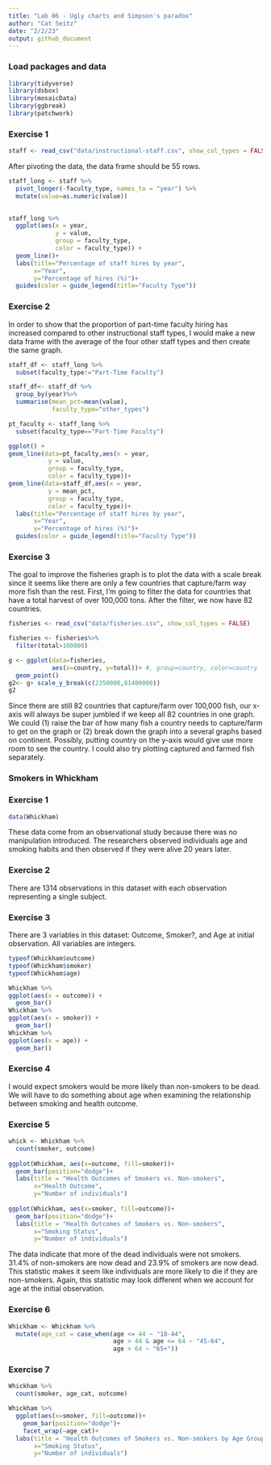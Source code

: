 ```yaml
---
title: "Lab 06 - Ugly charts and Simpson's paradox"
author: "Cat Seitz"
date: "2/2/23"
output: github_document
---
```


### Load packages and data

```r
library(tidyverse) 
library(dsbox)
library(mosaicData) 
library(ggbreak) 
library(patchwork)
```

### Exercise 1

```r

staff <- read_csv("data/instructional-staff.csv", show_col_types = FALSE)

```

After pivoting the data, the data frame should be 55 rows. 

```r

staff_long <- staff %>%
  pivot_longer(-faculty_type, names_to = "year") %>%
  mutate(value=as.numeric(value))
  

```

```r

staff_long %>%
  ggplot(aes(x = year,
             y = value,
             group = faculty_type,
             color = faculty_type)) +
  geom_line()+
  labs(title="Percentage of staff hires by year",
       x="Year",
       y="Percentage of hires (%)")+
  guides(color = guide_legend(title="Faculty Type"))


```



### Exercise 2

In order to show that the proportion of part-time faculty hiring has increased compared to other instructional staff types, I would make a new data frame with the average of the four other staff types and then create the same graph. 

```r

staff_df <- staff_long %>%
  subset(faculty_type!="Part-Time Faculty")

staff_df<- staff_df %>%
  group_by(year)%>%
  summarise(mean_pct=mean(value),
            faculty_type="other_types")

pt_faculty <- staff_long %>%
  subset(faculty_type=="Part-Time Faculty")

```

```r

ggplot() +
geom_line(data=pt_faculty,aes(x = year,
           y = value,
           group = faculty_type,
           color = faculty_type))+
geom_line(data=staff_df,aes(x = year,
           y = mean_pct,
           group = faculty_type,
           color = faculty_type))+
  labs(title="Percentage of staff hires by year",
       x="Year",
       y="Percentage of hires (%)")+
  guides(color = guide_legend(title="Faculty Type"))

```


### Exercise 3

The goal to improve the fisheries graph is to plot the data with a scale break since it seems like there are only a few countries that capture/farm way more fish than the rest. First, I'm going to filter the data for countries that have a total harvest of over 100,000 tons. After the filter, we now have 82 countries. 

```r

fisheries <- read_csv("data/fisheries.csv", show_col_types = FALSE)

```

```r

fisheries <- fisheries%>%
  filter(total>100000)

```

```r

g <- ggplot(data=fisheries, 
            aes(x=country, y=total))+ #, group=country, color=country
  geom_point()
g2<- g+ scale_y_break(c(2350000,81400000))
g2
```
Since there are still 82 countries that capture/farm over 100,000 fish, our x-axis will always be super jumbled if we keep all 82 countries in one graph. We could (1) raise the bar of how many fish a country needs to capture/farm to get on the graph or (2) break down the graph into a several graphs based on continent. Possibly, putting country on the y-axis would give use more room to see the country. I could also try plotting captured and farmed fish separately. 



### Smokers in Whickham
### Exercise 1

```r

data(Whickham)

```

These data come from an observational study because there was no manipulation introduced. The researchers observed individuals age and smoking habits and then observed if they were alive 20 years later. 


### Exercise 2

There are 1314 observations in this dataset with each observation representing a single subject. 


### Exercise 3

There are 3 variables in this dataset: Outcome, Smoker?, and Age at initial observation. All variables are integers.


```r

typeof(Whickham$outcome)
typeof(Whickham$smoker)
typeof(Whickham$age)

```

```r

Whickham %>%
ggplot(aes(x = outcome)) +
  geom_bar()
Whickham %>%
ggplot(aes(x = smoker)) +
  geom_bar()
Whickham %>%
ggplot(aes(x = age)) +
  geom_bar()

```

### Exercise 4

I would expect smokers would be more likely than non-smokers to be dead. We will have to do something about age when examining the relationship between smoking and health outcome. 


### Exercise 5

```r

whick <- Whickham %>%
  count(smoker, outcome)
  
ggplot(Whickham, aes(x=outcome, fill=smoker))+
  geom_bar(position="dodge")+
  labs(title = "Health Outcomes of Smokers vs. Non-smokers",
       x="Health Outcome",
       y="Number of individuals")
    
ggplot(Whickham, aes(x=smoker, fill=outcome))+
  geom_bar(position="dodge")+
  labs(title = "Health Outcomes of Smokers vs. Non-smokers",
       x="Smoking Status",
       y="Number of individuals")

```

The data indicate that more of the dead individuals were not smokers. 31.4% of non-smokers are now dead and 23.9% of smokers are now dead. This statistic makes it seem like individuals are more likely to die if they are non-smokers. Again, this statistic may look different when we account for age at the initial observation. 


### Exercise 6

```r

Whickham <- Whickham %>%
  mutate(age_cat = case_when(age <= 44 ~ "18-44",
                             age > 44 & age <= 64 ~ "45-64",
                             age > 64 ~ "65+"))

```


### Exercise 7

```r

Whickham %>%
  count(smoker, age_cat, outcome)

```

```r

Whickham %>%
  ggplot(aes(x=smoker, fill=outcome))+
    geom_bar(position="dodge")+
    facet_wrap(~age_cat)+
  labs(title = "Health Outcomes of Smokers vs. Non-smokers by Age Group",
       x="Smoking Status",
       y="Number of individuals")

```




